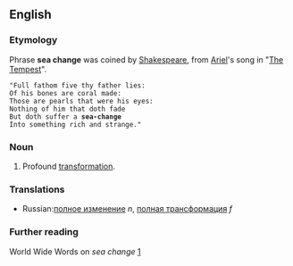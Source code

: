 ==English==
===Etymology===
Phrase '''sea change''' was coined by [[w:Shakespeare|Shakespeare]], from [[Ariel]]'s song in "[[w:The Tempest|The Tempest]]".
 "Full fathom five thy father lies:
 Of his bones are coral made:
 Those are pearls that were his eyes:
 Nothing of him that doth fade
 But doth suffer a '''sea-change'''
 Into something rich and strange."

===Noun===
#Profound [[transformation]].
===Translations===
*Russian:[[полное изменение]] ''n'', [[полная трансформация]] ''f''
===Further reading===
World Wide Words on ''sea change'' [http://www.worldwidewords.org/qa/qa-sea1.htm]